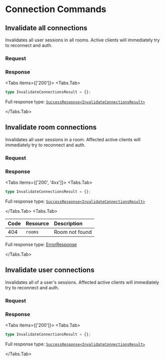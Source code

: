 
# Connection Commands

## Invalidate all connections

Invalidates all user sessions in all rooms. Active clients will immediately
try to reconnect and auth.

<Permission name="connections:invalidate" />

### Request

<Resource method="POST" path="/connections/all:invalidate" />

### Response

<Tabs items={['200']}>
<Tabs.Tab>

```typescript
type InvalidateConnectionsResult = {};
```

Full response type: [`SuccessResponse<InvalidateConnectionsResult>`](overview#200)

</Tabs.Tab>
</Tabs>

## Invalidate room connections

Invalidates all user sessions in a room. Affected active clients will immediately
try to reconnect and auth.

<Permission name="connections:invalidate" />

### Request

<Resource method="POST" path="/connections/rooms/{uri-encoded-room-id}:invalidate" />

### Response

<Tabs items={['200', '4xx']}>
<Tabs.Tab>

```typescript
type InvalidateConnectionsResult = {};
```

Full response type: [`SuccessResponse<InvalidateConnectionsResult>`](overview#200)

</Tabs.Tab>
<Tabs.Tab>

| Code | Resource | Description         |
| :--- | :------- | :------------------ |
| 404  | `rooms`  | Room not found      |

Full response type: [ErrorResponse](overview#4xx)

</Tabs.Tab>
</Tabs>
## Invalidate user connections

Invalidates all of a user's sessions. Affected active clients will immediately
try to reconnect and auth.

<Permission name="connections:invalidate" />

### Request

<Resource method="POST" path="/connections/users/{uri-encoded-user-id}:invalidate" />

### Response

<Tabs items={['200']}>
<Tabs.Tab>

```typescript
type InvalidateConnectionsResult = {};
```

Full response type: [`SuccessResponse<InvalidateConnectionsResult>`](overview#200)

</Tabs.Tab>
</Tabs>
